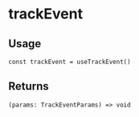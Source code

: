 
<Meta title="triple-web / useTrackEvent" />

# trackEvent

## Usage

```tsx
const trackEvent = useTrackEvent()
```

## Returns

`(params: TrackEventParams) => void`
